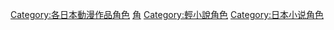 {{DEFAULTSORT:Suzumiya Haruhi no Yūutsu}}
[[Category:各日本動漫作品角色|Category:各日本動漫作品角色]]
[[Category:涼宮春日系列|角]]
[[Category:輕小說角色|Category:輕小說角色]]
[[Category:日本小说角色|Category:日本小说角色]]